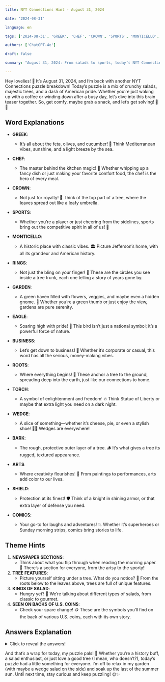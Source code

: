 ```yaml
---
title: NYT Connections Hint - August 31, 2024

date: '2024-08-31'

language: en

tags: ['2024-08-31', 'GREEK', 'CHEF', 'CROWN', 'SPORTS', 'MONTICELLO', 'RINGS', 'GARDEN', 'EAGLE', 'BUSINESS', 'ROOTS', 'TORCH', 'WEDGE', 'BARK', 'ARTS', 'SHIELD', 'COMICS']

authors: ['ChatGPT-4o']

draft: false

summary: "August 31, 2024: From salads to sports, today’s NYT Connections will have you on your toes..."

---
```


Hey lovelies! 🌼 It’s August 31, 2024, and I’m back with another NYT Connections puzzle breakdown! Today’s puzzle is a mix of crunchy salads, majestic trees, and a dash of American pride. Whether you’re just waking up with a coffee or winding down after a busy day, let’s dive into this brain teaser together. So, get comfy, maybe grab a snack, and let’s get solving! 🧩💡

## Word Explanations

- **GREEK**:
  - It’s all about the feta, olives, and cucumber! 🥗 Think Mediterranean vibes, sunshine, and a light breeze by the sea.
- **CHEF**:
  - The master behind the kitchen magic! 🍳 Whether whipping up a fancy dish or just making your favorite comfort food, the chef is the hero of every meal.
- **CROWN**:
  - Not just for royalty! 👑 Think of the top part of a tree, where the leaves spread out like a leafy umbrella.
- **SPORTS**:
  - Whether you’re a player or just cheering from the sidelines, sports bring out the competitive spirit in all of us! 🏀

- **MONTICELLO**:
  - A historic place with classic vibes. 🏛️ Picture Jefferson’s home, with all its grandeur and American history.
- **RINGS**:
  - Not just the bling on your finger! 💍 These are the circles you see inside a tree trunk, each one telling a story of years gone by.
- **GARDEN**:
  - A green haven filled with flowers, veggies, and maybe even a hidden gnome. 🌸 Whether you’re a green thumb or just enjoy the view, gardens are pure serenity.
- **EAGLE**:
  - Soaring high with pride! 🦅 This bird isn’t just a national symbol; it’s a powerful force of nature.

- **BUSINESS**:
  - Let’s get down to business! 💼 Whether it’s corporate or casual, this word has all the serious, money-making vibes.
- **ROOTS**:
  - Where everything begins! 🌱 These anchor a tree to the ground, spreading deep into the earth, just like our connections to home.
- **TORCH**:
  - A symbol of enlightenment and freedom! 🔥 Think Statue of Liberty or maybe that extra light you need on a dark night.
- **WEDGE**:
  - A slice of something—whether it’s cheese, pie, or even a stylish shoe! 🧀👠 Wedges are everywhere!

- **BARK**:
  - The rough, protective outer layer of a tree. 🪵 It’s what gives a tree its rugged, textured appearance.
- **ARTS**:
  - Where creativity flourishes! 🎨 From paintings to performances, arts add color to our lives.
- **SHIELD**:
  - Protection at its finest! 🛡️ Think of a knight in shining armor, or that extra layer of defense you need.
- **COMICS**:
  - Your go-to for laughs and adventures! 💥 Whether it’s superheroes or Sunday morning strips, comics bring stories to life.

## Theme Hints

1. **NEWSPAPER SECTIONS**:
   - Think about what you flip through when reading the morning paper. 📰 There’s a section for everyone, from the artsy to the sporty!
2. **TREE FEATURES**:
   - Picture yourself sitting under a tree. What do you notice? 🌳 From the roots below to the leaves above, trees are full of unique features.
3. **KINDS OF SALAD**:
   - Hungry yet? 🥗 We’re talking about different types of salads, from classic to gourmet.
4. **SEEN ON BACKS OF U.S. COINS**:
   - Check your spare change! 🪙 These are the symbols you’ll find on the back of various U.S. coins, each with its own story.

## Answers Explanation

<details>
  <summary>Click to reveal the answers!</summary>

- **NEWSPAPER SECTIONS**: ARTS, BUSINESS, COMICS, SPORTS
  - Whether you're into culture, finance, laughs, or action, there's a section for you in the daily paper! 📚
  
- **TREE FEATURES**: BARK, CROWN, RINGS, ROOTS
  - Trees are amazing! From their protective bark to the roots that ground them, each part plays a crucial role. 🌲

- **KINDS OF SALAD**: CHEF, GARDEN, GREEK, WEDGE
  - Salad lovers, unite! 🥗 Whether you're into a hearty chef salad or something a bit more refined like a wedge, these are all delicious options.

- **SEEN ON BACKS OF U.S. COINS**: EAGLE, MONTICELLO, SHIELD, TORCH
  - Grab your change jar! 🪙 These iconic symbols have graced the backs of U.S. coins for years, representing freedom, history, and strength.

</details>

And that’s a wrap for today, my puzzle pals! 🎉 Whether you’re a history buff, a salad enthusiast, or just love a good tree (I mean, who doesn’t?), today’s puzzle had a little something for everyone. I’m off to relax in my garden (with maybe a wedge salad on the side) and soak up the last of the summer sun. Until next time, stay curious and keep puzzling! 🌞✨